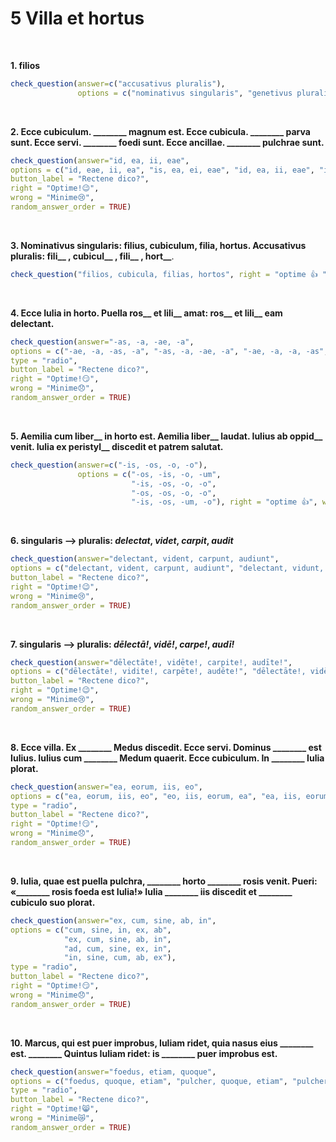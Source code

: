 # 5 Villa et hortus
</br>

**1. filios** 
```r
check_question(answer=c("accusativus pluralis"), 
               options = c("nominativus singularis", "genetivus pluralis", "accusativus pluralis", "nominativus pluralis"), right = "ita, ut dicis 👏", wrong = "minime 😔", button_label = "Rectene dico?", type = "radio")
```
</br>

**2. Ecce cubiculum. ________ magnum est. Ecce cubicula. ________ parva sunt. Ecce servi. ________ foedi sunt. Ecce ancillae. ________ pulchrae sunt.**

```r
check_question(answer="id, ea, ii, eae",
options = c("id, eae, ii, ea", "is, ea, ei, eae", "id, ea, ii, eae", "id, ea, ei, ea"),
button_label = "Rectene dico?",
right = "Optime!😉",
wrong = "Minime😢",
random_answer_order = TRUE)
```
</br>

**3. Nominativus singularis: filius, cubiculum, filia, hortus. Accusativus pluralis: fili\_\_ , cubicul\_\_ , fili\_\_ , hort\_\_**.

```r
check_question("filios, cubicula, filias, hortos", right = "optime 👍 ", wrong = "cogitandum est 🤔", button_label = "Rectene dico?", placeholder = "filius, cubiculum, filia, hortus")
```
</br>

**4. Ecce Iulia in horto. Puella ros\_\_ et lili\_\_ amat: ros\_\_ et lili\_\_ eam delectant.**

```r
check_question(answer="-as, -a, -ae, -a",
options = c("-ae, -a, -as, -a", "-as, -a, -ae, -a", "-ae, -a, -a, -as", "-as, -a, -a, -ae"),
type = "radio",
button_label = "Rectene dico?",
right = "Optime!😏",
wrong = "Minime😞",
random_answer_order = TRUE)
```
</br>

**5. Aemilia cum liber\_\_ in horto est. Aemilia liber\_\_ laudat. Iulius ab oppid\_\_ venit. Iulia ex peristyl\_\_ discedit et patrem salutat.**
```r
check_question(answer=c("-is, -os, -o, -o"), 
               options = c("-os, -is, -o, -um", 
                           "-is, -os, -o, -o", 
                           "-os, -os, -o, -o", 
                           "-is, -os, -um, -o"), right = "optime 👍", wrong = "minime 😔", button_label = "Rectene dico?", type = "radio")
```
</br>

**6. singularis —> pluralis: _delectat_, _videt_, _carpit_, _audit_**

```r
check_question(answer="delectant, vident, carpunt, audiunt",
options = c("delectant, vident, carpunt, audiunt", "delectant, vidunt, carpiunt, audunt", "delectant, vident, carpiunt, audiunt", "delectant, vident, carpunt, audunt"),
button_label = "Rectene dico?",
right = "Optime!😉",
wrong = "Minime😢",
random_answer_order = TRUE)
```
</br>

**7. singularis —> pluralis: _dēlectā!_, _vidē!_, _carpe!_, _audī!_**

```r
check_question(answer="dēlectāte!, vidēte!, carpite!, audīte!",
options = c("dēlectāte!, vidite!, carpēte!, audēte!", "dēlectāte!, vidēte!, carpete!, audīte!", "dēlectāte!, vidēte!, carpite!, audīte!", "dēlectāte!, vidēte!, carpite!, audete!"),
button_label = "Rectene dico?",
right = "Optime!😉",
wrong = "Minime😢",
random_answer_order = TRUE)
```
</br>

**8. Ecce villa. Ex ________ Medus discedit. Ecce servi. Dominus ________ est Iulius. Iulius cum ________ Medum quaerit. Ecce cubiculum. In ________ Iulia plorat.**

```r
check_question(answer="ea, eorum, iis, eo",
options = c("ea, eorum, iis, eo", "eo, iis, eorum, ea", "ea, iis, eorum, eo", "eo, eorum, iis, ea"),
type = "radio",
button_label = "Rectene dico?",
right = "Optime!😏",
wrong = "Minime😞",
random_answer_order = TRUE)
```
</br>

**9. Iulia, quae est puella pulchra, ________ horto ________ rosis venit. Pueri: «________ rosis foeda est Iulia!» Iulia ________ iis discedit et ________ cubiculo suo plorat.**

```r
check_question(answer="ex, cum, sine, ab, in",
options = c("cum, sine, in, ex, ab", 
            "ex, cum, sine, ab, in", 
            "ad, cum, sine, ex, in", 
            "in, sine, cum, ab, ex"),
type = "radio",
button_label = "Rectene dico?",
right = "Optime!😏",
wrong = "Minime😞",
random_answer_order = TRUE)
```
</br>

**10. Marcus, qui est puer improbus, Iuliam ridet, quia nasus eius ________ est. ________ Quintus Iuliam ridet: is ________ puer improbus est.**

```r
check_question(answer="foedus, etiam, quoque",
options = c("foedus, quoque, etiam", "pulcher, quoque, etiam", "pulcher, etiam, quoque", "foedus, etiam, quoque"),
type = "radio",
button_label = "Rectene dico?",
right = "Optime!😸",
wrong = "Minime😿",
random_answer_order = TRUE)
```

</br>









